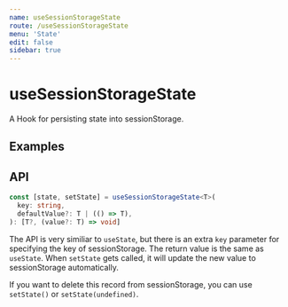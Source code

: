```yaml
---
name: useSessionStorageState
route: /useSessionStorageState
menu: 'State'
edit: false
sidebar: true
---
```





# useSessionStorageState

A Hook for persisting state into sessionStorage.

## Examples

<JackBox jsCode={Demo1CodeJsx} tsCode={Demo1CodeTsx} demoName='Persist state into sessionStorage' description='Refresh this page and you will find the value of input box get restored from sessionStorage.'>
  <Demo1 />
</JackBox>

<JackBox jsCode={Demo2CodeJsx} tsCode={Demo2CodeTsx} demoName='Persist objects' description='useSessionStorageState will do the serialization and deserialization work automatically.'>
  <Demo2 />
</JackBox>

## API

```typescript
const [state, setState] = useSessionStorageState<T>(
  key: string,
  defaultValue?: T | (() => T),
): [T?, (value?: T) => void]
```

The API is very similiar to `useState`, but there is an extra `key` parameter for specifying the key of sessionStorage. The return value is the same as `useState`. When `setState` gets called, it will update the new value to sessionStorage automatically.

If you want to delete this record from sessionStorage, you can use `setState()` or `setState(undefined)`.
